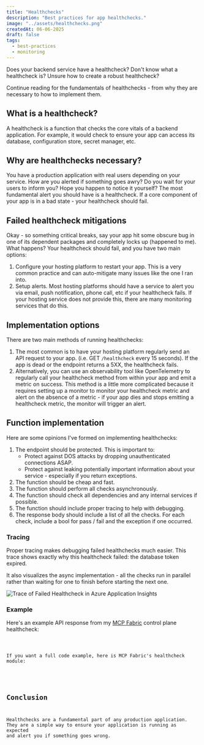 ```yaml
---
title: "Healthchecks"
description: "Best practices for app healthchecks."
image: "../assets/healthchecks.png"
createdAt: 06-06-2025
draft: false
tags:
  - best-practices
  - monitoring
---
```



Does your backend service have a healthcheck? Don't know what a healthcheck is? Unsure how to create a robust healthcheck?

Continue reading for the fundamentals of healthchecks - from why they are necessary to how to implement them.

## What is a healthcheck?

A healthcheck is a function that checks the core vitals of a backend application. For example, it would check to ensure your app can access its database, configuration store, secret manager, etc.

## Why are healthchecks necessary?

You have a production application with real users depending on your service. How are you alerted if something goes awry? Do you wait for your users to inform you? Hope you happen to notice it yourself? The most fundamental alert you should have is a healthcheck. If a core component of your app is in a bad state - your healthcheck should fail.

## Failed healthcheck mitigations

Okay - so something critical breaks, say your app hit some obscure bug in one of its dependent packages and completely locks up (happened to me). What happens? Your healthcheck should fail, and you have two main options:

1. Configure your hosting platform to restart your app. This is a very common practice and can auto-mitigate many issues like the one I ran into.
2. Setup alerts. Most hosting platforms should have a service to alert you via email, push notification, phone call, etc if your healthcheck fails. If your hosting service does not provide this, there are many monitoring services that do this.

## Implementation options

There are two main methods of running healthchecks:

1. The most common is to have your hosting platform regularly send an API request to your app. (i.e. GET `/healthcheck` every 15 seconds). If the app is dead or the endpoint returns a 5XX, the healthcheck fails.
2. Alternatively, you can use an observability tool like OpenTelemetry to regularly call your healthcheck method from within your app and emit a metric on success. This method is a little more complicated because it requires setting up a monitor to monitor your healthcheck metric and alert on the absence of a metric - if your app dies and stops emitting a healthcheck metric, the monitor will trigger an alert.

## Function implementation

Here are some opinions I've formed on implementing healthchecks:

1. The endpoint should be protected. This is important to:
    - Protect against DOS attacks by dropping unauthenticated connections ASAP.
    - Protect against leaking potentially important information about your service - especially if you return exceptions.
2. The function should be cheap and fast.
3. The function should perform all checks asynchronously.
4. The function should check all dependencies and any internal services if possible.
5. The function should include proper tracing to help with debugging.
6. The response body should include a list of all the checks. For each check, include a bool for pass / fail and the exception if one occurred.

### Tracing

Proper tracing makes debugging failed healthchecks much easier. This trace shows exactly why this healthcheck failed: the database token expired.

It also visualizes the async implementation - all the checks run in parallel rather than waiting for one to finish before starting the next one.

![Trace of Failed Healthcheck in Azure Application Insights](../assets/failed-healthcheck.png)

### Example

Here's an example API response from my [MCP Fabric](../projects/mcp-fabric) control plane healthcheck:

<Code code={healthcheckResponse} lang="json" title="API Response" />

If you want a full code example, here is MCP Fabric's healthcheck module:

<CodeDropdown 
  title="View Full Healthcheck Implementation"
  filename="healthcheck.py"
  code={healthcheckCode}
  language="python"
/>

## Conclusion

Healthchecks are a fundamental part of any production application. They are a simple way to ensure your application is running as expected and alert you if something goes wrong.
